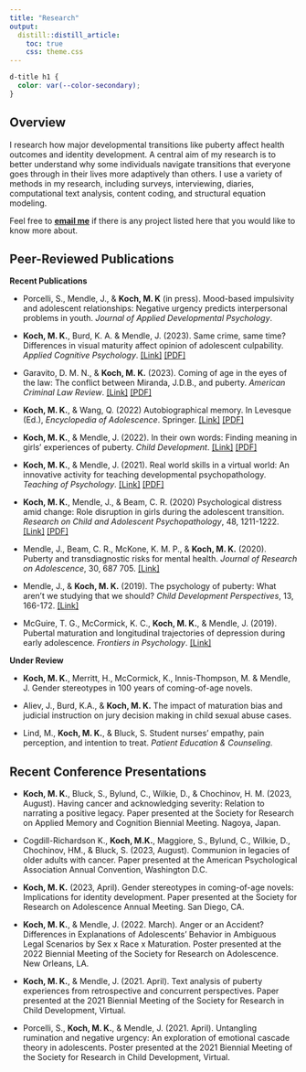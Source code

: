 ```yaml
---
title: "Research"
output:
  distill::distill_article:
    toc: true
    css: theme.css
---
```


```css
d-title h1 {
  color: var(--color-secondary);
}

```

## Overview
I  research how major developmental transitions like puberty affect health outcomes and identity development.
A central aim of my research is to better understand why some individuals navigate transitions that everyone goes through in their lives more adaptively than others.
I use a variety of methods in my research, including surveys, interviewing, diaries, computational text analysis, content coding, and structural equation modeling.

Feel free to [__email me__](mailto:m.koch@ufl.edu) if there is any project listed here that you would like to know more about.


## Peer-Reviewed Publications

**Recent Publications**

+ Porcelli, S., Mendle, J., & __Koch, M. K__ (in press). Mood-based impulsivity and adolescent	relationships: Negative urgency predicts interpersonal problems in youth. _Journal of	Applied Developmental Psychology_. 

+ __Koch, M. K.__, Burd, K. A. & Mendle, J. (2023). Same crime, same time? Differences in visual	maturity affect opinion of adolescent culpability. _Applied Cognitive Psychology_. [[Link]](http://doi.org/10.1002/acp.4092)
[[PDF]](pubs/ACP_2023.pdf)

+ Garavito, D. M. N., & __Koch, M. K.__ (2023). Coming of age in the eyes of the law: The	conflict between Miranda, J.D.B., and puberty. _American Criminal Law Review_. [[Link]](https://heinonline.org/HOL/LandingPage?handle=hein.journals/amcrimlr60&div=5&id=&page=) [[PDF]](pubs/ACL_2023.pdf)

+ __Koch, M. K.__, & Wang, Q. (2022) Autobiographical memory. In Levesque (Ed.), _Encyclopedia of Adolescence_. Springer. [[Link]](https://doi.org/10.1007/978-3-319-32132-5_827-1) [[PDF]](pubs/AM_Encyclopedia.pdf)

+ __Koch, M. K.__, & Mendle, J. (2022). In their own words: Finding meaning in girls’ experiences of	puberty. _Child Development_. [[Link]](https://doi.org/10.1111/cdev.13836) [[PDF]](pubs/CD_2022.pdf)

+ __Koch, M. K.__, & Mendle, J. (2021). Real world skills in a virtual world: An innovative activity for teaching developmental psychopathology. _Teaching of Psychology_. [[Link]](https://doi.org/10.1177/00986283211042309) [[PDF]](pubs/TOP_2021.pdf)

+ __Koch, M. K.__, Mendle, J., & Beam, C. R. (2020) Psychological distress amid change: Role	disruption in girls during the adolescent transition. _Research on Child and Adolescent Psychopathology_, 48, 1211-1222. [[Link]](https://doi.org/10.1007/s10802-020-00667-y) [[PDF]](pubs/RCAP_2021.pdf)

+ Mendle, J., Beam, C. R., McKone, K. M. P., & __Koch, M. K.__ (2020). Puberty and transdiagnostic risks for mental health. _Journal of Research on Adolescence_, 30, 687	705. [[Link]](https://doi.org/10.1111/jora.12552)

+ Mendle, J., & __Koch, M. K.__ (2019). The psychology of puberty: What aren’t we studying that	we should? _Child Development Perspectives_, 13, 166-172.	[[Link]](https://doi.org/10.1111/cdep.12333)

+ McGuire, T. G., McCormick, K. C., __Koch, M. K.__, & Mendle, J. (2019). Pubertal maturation	and longitudinal trajectories of depression during early adolescence. _Frontiers in	Psychology_. [[Link]](https://doi.org/10.3389/fpsyg.2019.01362)

**Under Review**

+ __Koch, M. K.__, Merritt, H., McCormick, K., Innis-Thompson, M. & Mendle, J. Gender stereotypes	in 100 years of coming-of-age novels.

+ Aliev, J., Burd, K.A., & __Koch, M. K.__ The impact of maturation bias and judicial instruction on	jury decision making in child sexual abuse cases.

+ Lind, M., __Koch, M. K.__, & Bluck, S. Student nurses’ empathy, pain perception, and intention to	treat. _Patient Education & Counseling_.

## Recent Conference Presentations

+ __Koch, M. K.__, Bluck, S., Bylund, C., Wilkie, D., & Chochinov, H. M. (2023, August). Having	cancer and acknowledging severity: Relation to narrating a positive legacy. Paper	presented at the Society for Research on Applied Memory and Cognition Biennial	Meeting. Nagoya, Japan.	

+ Cogdill-Richardson K., __Koch, M.K.__, Maggiore, S., Bylund, C., Wilkie, D., Chochinov, HM., &	Bluck, S. (2023, August). Communion in legacies of older adults with cancer. Paper	presented at the American Psychological Association Annual Convention, Washington	D.C.

+ __Koch, M. K.__ (2023, April). Gender stereotypes in coming-of-age novels: Implications for	identity development. Paper presented at the Society for Research on Adolescence Annual Meeting. San Diego, CA.

+ __Koch, M. K.__, & Mendle, J. (2022. March). Anger or an Accident? Differences in Explanations	of Adolescents’ Behavior in Ambiguous Legal Scenarios by Sex x Race x Maturation.	Poster presented at the 2022 Biennial Meeting of the Society for Research on	Adolescence. New Orleans, LA.

+ __Koch, M. K.__, & Mendle, J. (2021. April). Text analysis of puberty experiences from	retrospective and concurrent perspectives. Paper presented at the 2021 Biennial Meeting	of the Society for Research in Child Development, Virtual.

+ Porcelli, S., __Koch, M. K.__, & Mendle, J. (2021. April). Untangling rumination and negative	urgency: An exploration of emotional cascade theory in adolescents. Poster presented at	the 2021 Biennial Meeting of the Society for Research in Child Development, Virtual.